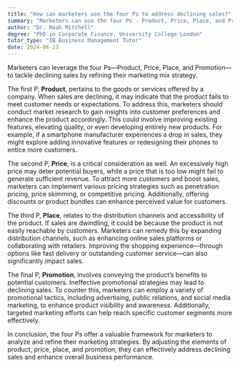 ```yaml
---
title: "How can marketers use the four Ps to address declining sales?"
summary: "Marketers can use the four Ps - Product, Price, Place, and Promotion - to address declining sales by revising their marketing mix strategy."
author: "Dr. Noah Mitchell"
degree: "PhD in Corporate Finance, University College London"
tutor_type: "IB Business Management Tutor"
date: 2024-06-23
---
```


Marketers can leverage the four Ps—Product, Price, Place, and Promotion—to tackle declining sales by refining their marketing mix strategy.

The first P, **Product**, pertains to the goods or services offered by a company. When sales are declining, it may indicate that the product fails to meet customer needs or expectations. To address this, marketers should conduct market research to gain insights into customer preferences and enhance the product accordingly. This could involve improving existing features, elevating quality, or even developing entirely new products. For example, if a smartphone manufacturer experiences a drop in sales, they might explore adding innovative features or redesigning their phones to entice more customers.

The second P, **Price**, is a critical consideration as well. An excessively high price may deter potential buyers, while a price that is too low might fail to generate sufficient revenue. To attract more customers and boost sales, marketers can implement various pricing strategies such as penetration pricing, price skimming, or competitive pricing. Additionally, offering discounts or product bundles can enhance perceived value for customers.

The third P, **Place**, relates to the distribution channels and accessibility of the product. If sales are dwindling, it could be because the product is not easily reachable by customers. Marketers can remedy this by expanding distribution channels, such as enhancing online sales platforms or collaborating with retailers. Improving the shopping experience—through options like fast delivery or outstanding customer service—can also significantly impact sales.

The final P, **Promotion**, involves conveying the product’s benefits to potential customers. Ineffective promotional strategies may lead to declining sales. To counter this, marketers can employ a variety of promotional tactics, including advertising, public relations, and social media marketing, to enhance product visibility and awareness. Additionally, targeted marketing efforts can help reach specific customer segments more effectively.

In conclusion, the four Ps offer a valuable framework for marketers to analyze and refine their marketing strategies. By adjusting the elements of product, price, place, and promotion, they can effectively address declining sales and enhance overall business performance.
    